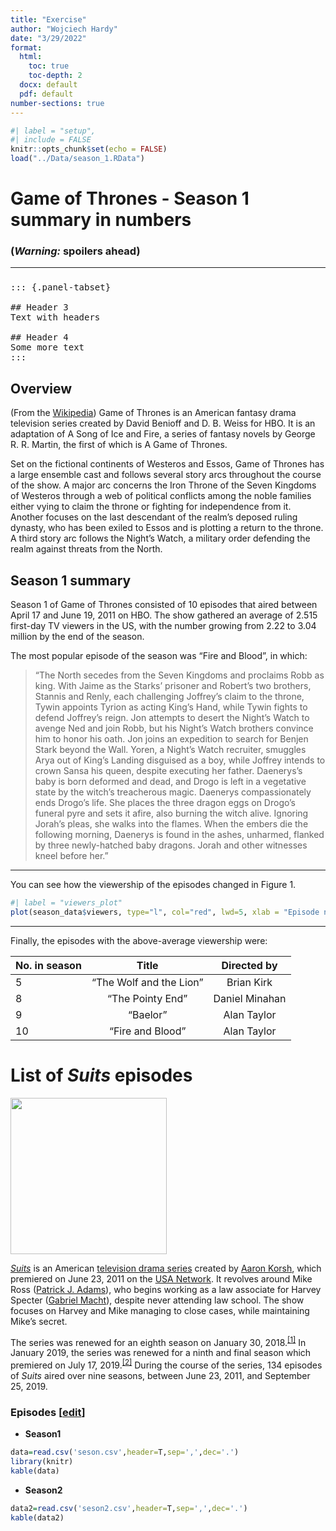 ```yaml
---
title: "Exercise"
author: "Wojciech Hardy"
date: "3/29/2022"
format: 
  html:
    toc: true
    toc-depth: 2
  docx: default
  pdf: default
number-sections: true
---
```


```r
#| label = "setup",
#| include = FALSE
knitr::opts_chunk$set(echo = FALSE)
load("../Data/season_1.RData")
```

# Game of Thrones - Season 1 summary in numbers

### **(*Warning:* spoilers ahead)**

------------------------------------------------------------------------

### 

```{=html}
<pre class="code-block">
::: {.panel-tabset}

## Header 3
Text with headers

## Header 4
Some more text
:::
</pre>
```
::: panel-tabset
## Overview

(From the [Wikipedia](https://en.wikipedia.org/wiki/Game_of_Thrones#Premise)) Game of Thrones is an American fantasy drama television series created by David Benioff and D. B. Weiss for HBO. It is an adaptation of A Song of Ice and Fire, a series of fantasy novels by George R. R. Martin, the first of which is A Game of Thrones.

Set on the fictional continents of Westeros and Essos, Game of Thrones has a large ensemble cast and follows several story arcs throughout the course of the show. A major arc concerns the Iron Throne of the Seven Kingdoms of Westeros through a web of political conflicts among the noble families either vying to claim the throne or fighting for independence from it. Another focuses on the last descendant of the realm's deposed ruling dynasty, who has been exiled to Essos and is plotting a return to the throne. A third story arc follows the Night's Watch, a military order defending the realm against threats from the North.

## Season 1 summary

Season 1 of Game of Thrones consisted of 10 episodes that aired between April 17 and June 19, 2011 on HBO. The show gathered an average of 2.515 first-day TV viewers in the US, with the number growing from 2.22 to 3.04 million by the end of the season.

The most popular episode of the season was "Fire and Blood", in which:

> "The North secedes from the Seven Kingdoms and proclaims Robb as king. With Jaime as the Starks' prisoner and Robert's two brothers, Stannis and Renly, each challenging Joffrey's claim to the throne, Tywin appoints Tyrion as acting King's Hand, while Tywin fights to defend Joffrey's reign. Jon attempts to desert the Night's Watch to avenge Ned and join Robb, but his Night's Watch brothers convince him to honor his oath. Jon joins an expedition to search for Benjen Stark beyond the Wall. Yoren, a Night's Watch recruiter, smuggles Arya out of King's Landing disguised as a boy, while Joffrey intends to crown Sansa his queen, despite executing her father. Daenerys's baby is born deformed and dead, and Drogo is left in a vegetative state by the witch's treacherous magic. Daenerys compassionately ends Drogo's life. She places the three dragon eggs on Drogo's funeral pyre and sets it afire, also burning the witch alive. Ignoring Jorah's pleas, she walks into the flames. When the embers die the following morning, Daenerys is found in the ashes, unharmed, flanked by three newly-hatched baby dragons. Jorah and other witnesses kneel before her."

------------------------------------------------------------------------

You can see how the viewership of the episodes changed in Figure 1.

```r
#| label = "viewers_plot"
plot(season_data$viewers, type="l", col="red", lwd=5, xlab = "Episode number", ylab = "1st day TV viewers in the US (millions)")
```

------------------------------------------------------------------------

Finally, the episodes with the above-average viewership were:

| No. in season |          Title          |  Directed by   |
|:--------------|:-----------------------:|:--------------:|
| 5             | "The Wolf and the Lion" |   Brian Kirk   |
| 8             |    "The Pointy End"     | Daniel Minahan |
| 9             |        "Baelor"         |  Alan Taylor   |
| 10            |    "Fire and Blood"     |  Alan Taylor   |
:::

# List of *Suits* episodes

![](https://upload.wikimedia.org/wikipedia/commons/c/cc/Suits_Logo.png){fig-align="right" width="250"}

[*Suits*](https://en.wikipedia.org/wiki/Suits_(American_TV_series)) is an American [television drama series](https://en.wikipedia.org/wiki/Television_drama_series "Television drama series") created by [Aaron Korsh](https://en.wikipedia.org/wiki/Aaron_Korsh "Aaron Korsh"), which premiered on June 23, 2011 on the [USA Network](https://en.wikipedia.org/wiki/USA_Network "USA Network"). It revolves around Mike Ross ([Patrick J. Adams](https://en.wikipedia.org/wiki/Patrick_J._Adams "Patrick J. Adams")), who begins working as a law associate for Harvey Specter ([Gabriel Macht](https://en.wikipedia.org/wiki/Gabriel_Macht "Gabriel Macht")), despite never attending law school. The show focuses on Harvey and Mike managing to close cases, while maintaining Mike's secret.

The series was renewed for an eighth season on January 30, 2018.^[\[1\]](https://en.wikipedia.org/wiki/List_of_Suits_episodes#cite_note-1)^ In January 2019, the series was renewed for a ninth and final season which premiered on July 17, 2019.^[\[2\]](https://en.wikipedia.org/wiki/List_of_Suits_episodes#cite_note-2)^ During the course of the series, 134 episodes of *Suits* aired over nine seasons, between June 23, 2011, and September 25, 2019.

### Episodes \[[edit](https://en.wikipedia.org/w/index.php?title=List_of_Suits_episodes&action=edit&section=1)\]

-   **Season1**

```r
data=read.csv('seson.csv',header=T,sep=',',dec='.')
library(knitr)
kable(data)

```

-   **Season2**

```r
data2=read.csv('seson2.csv',header=T,sep=',',dec='.')
kable(data2)
```
